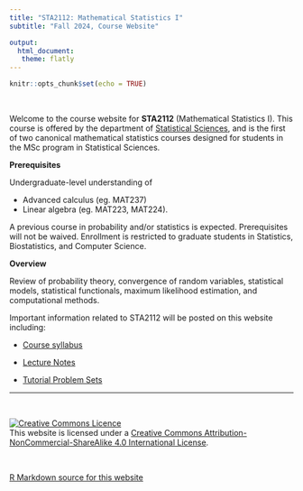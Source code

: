 ```yaml
---
title: "STA2112: Mathematical Statistics I"
subtitle: "Fall 2024, Course Website"

output: 
  html_document:
   theme: flatly
---
```


```r
knitr::opts_chunk$set(echo = TRUE)
```

<br>

Welcome to the course website for __STA2112__ (Mathematical Statistics I). This course is offered by the department of [Statistical Sciences](http://utstat.toronto.edu), and is the first of two canonical mathematical statistics courses designed for students in the MSc program in Statistical Sciences.

__Prerequisites__

Undergraduate-level understanding of 

- Advanced calculus (eg. MAT237)
- Linear algebra (eg. MAT223, MAT224).

A previous course in probability and/or statistics is expected.  Prerequisites will not be waived.  Enrollment is restricted to graduate students in Statistics, Biostatistics, and Computer Science.

__Overview__

Review of probability theory, convergence of random variables, statistical models, statistical functionals, maximum likelihood estimation, and computational methods.


Important information related to STA2112 will be posted on this website including:

 - [Course syllabus](syllabus.html)
 
 - [Lecture Notes](class_docs.html) 
 
 - [Tutorial Problem Sets](tut_docs.html)
 
 ******
<br>

<a rel="license" href="http://creativecommons.org/licenses/by-nc-sa/4.0/"><img alt="Creative Commons Licence" style="border-width:0" src="https://i.creativecommons.org/l/by-nc-sa/4.0/88x31.png" /></a><br />This website is licensed under a <a rel="license" href="http://creativecommons.org/licenses/by-nc-sa/4.0/">Creative Commons Attribution-NonCommercial-ShareAlike 4.0 International License</a>.

<br>

<a href="https://github.com/jlgrons/STA2112-MathStat">R Markdown source for this website</a>


